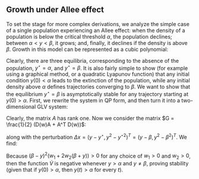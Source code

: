## Growth under Allee effect

To set the stage for more complex derivations, we analyze the simple case of a single population experiencing an Allee effect: when the density of a population is below the critical threshold $\alpha$, the population declines; between $\alpha < y < \beta$, it grows; and, finally, it declines if the density is above $\beta$. Growth in this model can be represented as a cubic polynomial:

\begin{equation}
\dot{y} = y (y - \alpha) (\beta - y) = y(-\alpha \beta + (\alpha + \beta) y - y^2)
\end{equation}

Clearly, there are three equilibria, corresponding to the absence of the population, $y^\star = \alpha$, and $y^\star = \beta$. It is also fairly simple to show (for example using a graphical method, or a quadratic Lyapunov function) that any initial condition $y(0) < \alpha$ leads to the extinction of the population, while any initial density above $\alpha$ defines trajectories converging to $\beta$. We want to show that the equilibrium $y^\star = \beta$ is asymptotically stable for any trajectory starting at $y(0) > \alpha$. First, we rewrite the system in QP form, and then turn it into a two-dimensional GLV system:

\begin{equation}
\begin{aligned}
x = \begin{pmatrix}
y\\
y^2
\end{pmatrix}
\quad
s = \begin{pmatrix}
- \alpha \beta
\end{pmatrix}
\quad
M = \begin{pmatrix}
\alpha + \beta & -1
\end{pmatrix}
\quad
B = \begin{pmatrix}
1 \\
2
\end{pmatrix}
\\
r = Bs= \begin{pmatrix}
- \alpha \beta\\
- 2 \alpha \beta
\end{pmatrix}
\quad 
A = BM = \begin{pmatrix}
\alpha +  \beta & -1\\
2 (\alpha + \beta) & -2
\end{pmatrix}
\end{aligned}
\end{equation}

Clearly, the matrix $A$ has rank one. Now we consider the matrix $G = \frac{1}{2} (D(w)A + A^T D(w))$:

\begin{equation}
G = \begin{pmatrix}
w_1 (\alpha + \beta) & (\alpha + \beta) w_2 - \frac{1}{2} w_1\\
(\alpha + \beta) w_2 - \frac{1}{2} w_1 & - 2 w_2
\end{pmatrix}
\end{equation}

along with the perturbation $\Delta x = (y - y^\star, y^2 - {y^\star}^2)^T = (y - \beta, y^2 - \beta^2)^T$.
We find:

\begin{equation}
\dot{V} = -(y - \alpha) (\beta - y)^2 (w_1 + 2 w_2 (\beta + y))
\end{equation}

Because $(\beta - y)^2 (w_1 + 2 w_2 (\beta + y)) > 0$ for any choice of $w_1>0$ and $w_2>0$, then the function $\dot{V}$ is negative whenever $y > \alpha$ and $y \neq \beta$, proving stability (given that if $y(0) > \alpha$, then $y(t) > \alpha$ for every $t$). 


